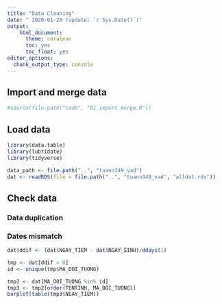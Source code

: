 ```yaml
---
title: "Data Cleaning"
date: " 2020-01-26 (update: `r Sys.Date()`)"
output:
    html_document:
      theme: cerulean
      toc: yes
      toc_float: yes
editor_options:
  chunk_output_type: console
---
```


## Import and merge data

```r
#source(file.path("code", "01_import_merge.R"))
```

## Load data

```r
library(data.table)
library(lubridate)
library(tidyverse)

data_path <- file.path("..", "tuann349_vad")
dat <- readRDS(file = file.path("..", "tuann349_vad", "alldat.rds"))
```


## Check data

### Data duplication

### Dates mismatch
```r
dat$ddif <- (dat$NGAY_TIEM - dat$NGAY_SINH)/ddays(1)

tmp <- dat[ddif < 0]
id <- unique(tmp$MA_DOI_TUONG)

tmp2 <- dat[MA_DOI_TUONG %in% id]
tmp3 <- tmp2[order(TENTINH, MA_DOI_TUONG)]
barplot(table(tmp3$NGAY_TIEM))
```


